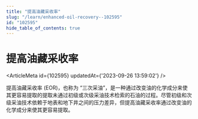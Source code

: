 ```yaml
---
title: "提高油藏采收率"
slug: "/learn/enhanced-oil-recovery--102595"
id: "102595"
hide_table_of_contents: true
---
```



# 提高油藏采收率

<ArticleMeta id={102595} updatedAt={'2023-09-26 13:59:02'} />
<div className='border-solid border-b border-t-0 my-4 border-[var(--ifm-color-gray-300)]' />

提高油藏采收率 (EOR)，也称为 “三次采油”，是一种通过改变油的化学成分来使其更容易提取的提取未通过初级或次级采油技术检索的石油的过程。尽管初级和次级采油技术依赖于地表和地下井之间的压力差异，但提高油藏采收率通过改变油的化学成分来使其更容易提取。
